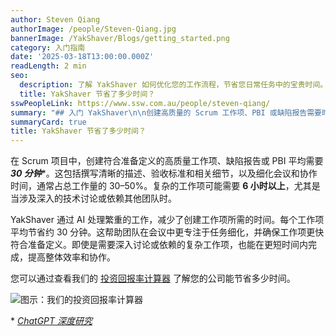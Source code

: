 ```yaml
---
author: Steven Qiang
authorImage: /people/Steven-Qiang.jpg
bannerImage: /YakShaver/Blogs/getting_started.png
category: 入门指南
date: '2025-03-18T13:00:00.000Z'
readLength: 2 min
seo:
  description: 了解 YakShaver 如何优化您的工作流程，节省您日常任务中的宝贵时间。
  title: YakShaver 节省了多少时间？
sswPeopleLink: https://www.ssw.com.au/people/steven-qiang/
summary: "## 入门 YakShaver\n\n创建高质量的 Scrum 工作项、PBI 或缺陷报告需要时间——平均每项通常需要 30 分钟，复杂的项目有时甚至超过 6 小时，涉及深入讨论或依赖关系。\n\n## 时间分解：工作量分布\n\n* 30\u201350% 的时间花费在细化会议和协作上。\n* 任务需要清晰的描述、验收标准和完整的上下文，以满足 [准备定义](https://www.ssw.com.au/rules/have-a-definition-of-ready/)。\n\n***\n\n## YakShaver 如何助力\n\nYakShaver 利用 AI 自动化并加速工作项的创建，处理繁重的设置工作。\n\n* 每个工作项节省约 30 分钟\n* 确保更快符合 [准备定义](https://www.ssw.com.au/rules/have-a-definition-of-ready/)\n* 提升简单和复杂任务的效率\n\n***\n\n## 了解您的潜在投资回报率\n\n想知道这对您的团队意味着什么？使用内置的 [投资回报率计算器](https://yakshaver.ai/) 估算时间和成本节省。\n"
summaryCard: true
title: YakShaver 节省了多少时间？
---
```

在 Scrum 项目中，创建符合准备定义的高质量工作项、缺陷报告或 PBI 平均需要 ***30 分钟***\*。这包括撰写清晰的描述、验收标准和相关细节，以及细化会议和协作时间，通常占总工作量的 30–50%。复杂的工作项可能需要 **6 小时以上**，尤其是当涉及深入的技术讨论或依赖其他团队时。

YakShaver 通过 AI 处理繁重的工作，减少了创建工作项所需的时间。每个工作项平均节省约 30 分钟。这帮助团队在会议中更专注于任务细化，并确保工作项更快符合准备定义。即使是需要深入讨论或依赖的复杂工作项，也能在更短时间内完成，提高整体效率和协作。

您可以通过查看我们的 [投资回报率计算器](https://yakshaver.ai) 了解您的公司能节省多少时间。

![](/zh/YakShaver/Blogs/ROI.png)图示：我们的投资回报率计算器

\* *[ChatGPT 深度研究](https://chatgpt.com/share/67d8bdb0-0f60-800d-af20-baba64a9a2eb?)*